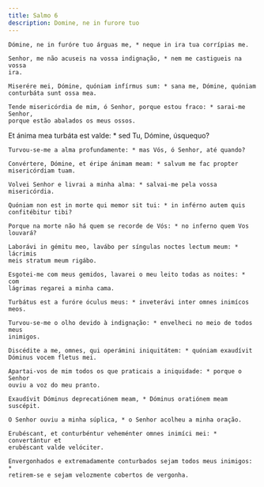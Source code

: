 ```yaml
---
title: Salmo 6
description: Domine, ne in furore tuo
---
```


<div class="side-by-side not-content">

    Dómine, ne in furóre tuo árguas me, * neque in ira tua corrípias me.

    Senhor, me não acuseis na vossa indignação, * nem me castigueis na vossa
    ira.

    Miserére mei, Dómine, quóniam infírmus sum: * sana me, Dómine, quóniam
    conturbáta sunt ossa mea.

    Tende misericórdia de mim, ó Senhor, porque estou fraco: * sarai-me Senhor,
    porque estão abalados os meus ossos.

Et ánima mea turbáta est valde: \* sed Tu, Dómine, úsquequo?

    Turvou-se-me a alma profundamente: * mas Vós, ó Senhor, até quando?

    Convértere, Dómine, et éripe ánimam meam: * salvum me fac propter
    misericórdiam tuam.

    Volvei Senhor e livrai a minha alma: * salvai-me pela vossa misericórdia.

    Quóniam non est in morte qui memor sit tui: * in inférno autem quis
    confitébitur tibi?

    Porque na morte não há quem se recorde de Vós: * no inferno quem Vos
    louvará?

    Laborávi in gémitu meo, lavábo per síngulas noctes lectum meum: * lácrimis
    meis stratum meum rigábo.

    Esgotei-me com meus gemidos, lavarei o meu leito todas as noites: * com
    lágrimas regarei a minha cama.

    Turbátus est a furóre óculus meus: * inveterávi inter omnes inimícos meos.

    Turvou-se-me o olho devido à indignação: * envelheci no meio de todos meus
    inimigos.

    Discédite a me, omnes, qui operámini iniquitátem: * quóniam exaudívit
    Dóminus vocem fletus mei.

    Apartai-vos de mim todos os que praticais a iniquidade: * porque o Senhor
    ouviu a voz do meu pranto.

    Exaudívit Dóminus deprecatiónem meam, * Dóminus oratiónem meam suscépit.

    O Senhor ouviu a minha súplica, * o Senhor acolheu a minha oração.

    Erubéscant, et conturbéntur veheménter omnes inimíci mei: * convertántur et
    erubéscant valde velóciter.

    Envergonhados e extremadamente conturbados sejam todos meus inimigos: *
    retirem-se e sejam velozmente cobertos de vergonha.

</div>
